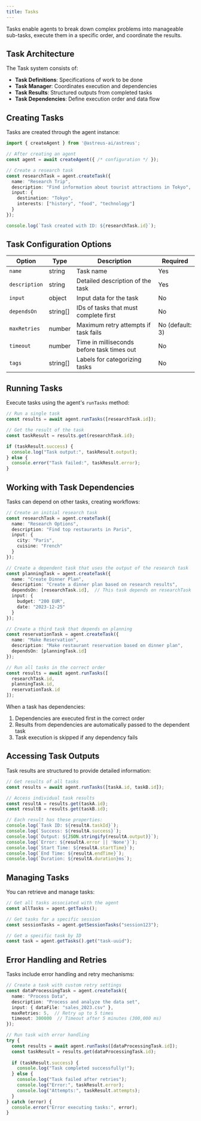 ```yaml
---
title: Tasks
---
```


Tasks enable agents to break down complex problems into manageable sub-tasks, execute them in a specific order, and coordinate the results.

## Task Architecture

The Task system consists of:

- **Task Definitions**: Specifications of work to be done
- **Task Manager**: Coordinates execution and dependencies
- **Task Results**: Structured outputs from completed tasks
- **Task Dependencies**: Define execution order and data flow

## Creating Tasks

Tasks are created through the agent instance:

```typescript
import { createAgent } from '@astreus-ai/astreus';

// After creating an agent
const agent = await createAgent({ /* configuration */ });

// Create a research task
const researchTask = agent.createTask({
  name: "Research Trip",
  description: "Find information about tourist attractions in Tokyo",
  input: {
    destination: "Tokyo",
    interests: ["history", "food", "technology"]
  }
});

console.log(`Task created with ID: ${researchTask.id}`);
```

## Task Configuration Options

| Option | Type | Description | Required |
|--------|------|-------------|----------|
| `name` | string | Task name | Yes |
| `description` | string | Detailed description of the task | Yes |
| `input` | object | Input data for the task | No |
| `dependsOn` | string[] | IDs of tasks that must complete first | No |
| `maxRetries` | number | Maximum retry attempts if task fails | No (default: 3) |
| `timeout` | number | Time in milliseconds before task times out | No |
| `tags` | string[] | Labels for categorizing tasks | No |

## Running Tasks

Execute tasks using the agent's `runTasks` method:

```typescript
// Run a single task
const results = await agent.runTasks([researchTask.id]);

// Get the result of the task
const taskResult = results.get(researchTask.id);

if (taskResult.success) {
  console.log("Task output:", taskResult.output);
} else {
  console.error("Task failed:", taskResult.error);
}
```

## Working with Task Dependencies

Tasks can depend on other tasks, creating workflows:

```typescript
// Create an initial research task
const researchTask = agent.createTask({
  name: "Research Options",
  description: "Find top restaurants in Paris",
  input: { 
    city: "Paris", 
    cuisine: "French" 
  }
});

// Create a dependent task that uses the output of the research task
const planningTask = agent.createTask({
  name: "Create Dinner Plan",
  description: "Create a dinner plan based on research results",
  dependsOn: [researchTask.id],  // This task depends on researchTask
  input: { 
    budget: "200 EUR",
    date: "2023-12-25"
  }
});

// Create a third task that depends on planning
const reservationTask = agent.createTask({
  name: "Make Reservation",
  description: "Make restaurant reservation based on dinner plan",
  dependsOn: [planningTask.id]
});

// Run all tasks in the correct order
const results = await agent.runTasks([
  researchTask.id, 
  planningTask.id,
  reservationTask.id
]);
```

When a task has dependencies:
1. Dependencies are executed first in the correct order
2. Results from dependencies are automatically passed to the dependent task
3. Task execution is skipped if any dependency fails

## Accessing Task Outputs

Task results are structured to provide detailed information:

```typescript
// Get results of all tasks
const results = await agent.runTasks([taskA.id, taskB.id]);

// Access individual task results
const resultA = results.get(taskA.id);
const resultB = results.get(taskB.id);

// Each result has these properties:
console.log(`Task ID: ${resultA.taskId}`);
console.log(`Success: ${resultA.success}`);
console.log(`Output: ${JSON.stringify(resultA.output)}`);
console.log(`Error: ${resultA.error || 'None'}`);
console.log(`Start Time: ${resultA.startTime}`);
console.log(`End Time: ${resultA.endTime}`);
console.log(`Duration: ${resultA.duration}ms`);
```

## Managing Tasks

You can retrieve and manage tasks:

```typescript
// Get all tasks associated with the agent
const allTasks = agent.getTasks();

// Get tasks for a specific session
const sessionTasks = agent.getSessionTasks("session123");

// Get a specific task by ID
const task = agent.getTasks().get("task-uuid");
```

## Error Handling and Retries

Tasks include error handling and retry mechanisms:

```typescript
// Create a task with custom retry settings
const dataProcessingTask = agent.createTask({
  name: "Process Data",
  description: "Process and analyze the data set",
  input: { dataFile: "sales_2023.csv" },
  maxRetries: 5,  // Retry up to 5 times
  timeout: 300000  // Timeout after 5 minutes (300,000 ms)
});

// Run task with error handling
try {
  const results = await agent.runTasks([dataProcessingTask.id]);
  const taskResult = results.get(dataProcessingTask.id);
  
  if (taskResult.success) {
    console.log("Task completed successfully!");
  } else {
    console.log("Task failed after retries");
    console.log("Error:", taskResult.error);
    console.log("Attempts:", taskResult.attempts);
  }
} catch (error) {
  console.error("Error executing tasks:", error);
}
``` 